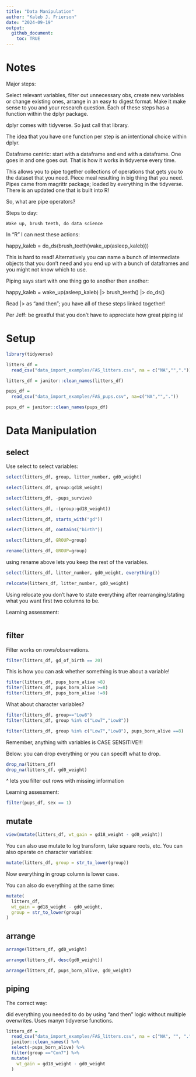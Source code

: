```yaml
---
title: "Data Manipulation"
author: "Kaleb J. Frierson"
date: "2024-09-19"
output: 
  github_document:
    toc: TRUE
---
```


# Notes

Major steps: 

Select relevant variables, filter out unnecessary obs, create new variables or change existing ones, arrange in an easy to digest format. Make it make sense to you and your research question. Each of these steps has a function within the dplyr package. 

dplyr comes with tidyverse. So just call that library. 

  The idea that you have one function per step is an intentional choice       within dplyr. 
  
  Dataframe centric: start with a dataframe and end with a dataframe. One     goes in and one goes out. That is how it works in tidyverse every time. 
  
  This allows you to pipe together collections of operations that gets you    to the dataset that you need. Piece meal resulting in big thing that you    need. Pipes came from magrittr package; loaded by everything in the         tidyverse. There is an updated one that is built into R!

So, what are pipe operators? 

  Steps to day: 
    
    Wake up, brush teeth, do data science
    
In "R" I can nest these actions: 

happy_kaleb = do_ds(brush_teeth(wake_up(asleep_kaleb)))

This is hard to read! Alternatively you can name a bunch of intermediate objects that you don't need and you end up with a bunch of dataframes and you might not know which to use. 

Piping says start with one thing go to another then another: 

happy_kaleb = 
wake_up(asleep_kaleb) |>
brush_teeth() |>
do_ds()

Read |> as "and then"; you have all of these steps linked together!

Per Jeff: be greatful that you don't have to appreciate how great piping is!

# Setup

```r
library(tidyverse)
```

```r
litters_df = 
  read_csv("data_import_examples/FAS_litters.csv", na = c("NA","","."))

litters_df = janitor::clean_names(litters_df) 
```

```r
pups_df = 
  read_csv("data_import_examples/FAS_pups.csv", na=c("NA","","."))

pups_df = janitor::clean_names(pups_df)
```

# Data Manipulation

## select

Use select to select variables: 

```r
select(litters_df, group, litter_number, gd0_weight)
```

```r
select(litters_df, group:gd18_weight)
```

```r
select(litters_df, -pups_survive)
```

```r
select(litters_df, -(group:gd18_weight)) 
```


```r
select(litters_df, starts_with("gd")) 

select(litters_df, contains("birth"))
```

```r
select(litters_df, GROUP=group)

rename(litters_df, GROUP=group)
```
 using rename above lets you keep the rest of the variables. 
 
```r
select(litters_df, litter_number, gd0_weight, everything())

relocate(litters_df, litter_number, gd0_weight)
```

Using relocate you don't have to state everything after rearranging/stating what you want first two columns to be. 

Learning assessment: 

```r

```

## filter

Filter works on rows/observations. 

```r
filter(litters_df, gd_of_birth == 20) 
```

This is how you can ask whether something is true about a variable! 

```r
filter(litters_df, pups_born_alive >8) 
filter(litters_df, pups_born_alive >=8) 
filter(litters_df, pups_born_alive !=9) 
```

What about character variables? 

```r
filter(litters_df, group=="Low8")
filter(litters_df, group %in% c("Low7","Low8"))
```
```r
filter(litters_df, group %in% c("Low7","Low8"), pups_born_alive ==8)
```
Remember, anything with variables is CASE SENSITIVE!!!

Below: you can drop everything or you can specift what to drop. 

```r
drop_na(litters_df)
drop_na(litters_df, gd0_weight)
```
^ lets you filter out rows with missing information

Learning assessment: 

```r
filter(pups_df, sex == 1) 
```

## mutate

```r
view(mutate(litters_df, wt_gain = gd18_weight - gd0_weight))
```

You can also use mutate to log transform, take square roots, etc. You can also operate on character variables: 

```r
mutate(litters_df, group = str_to_lower(group)) 
```
Now everything in group column is lower case. 

You can also do everything at the same time: 
```r
mutate(
  litters_df,
  wt_gain = gd18_weight - gd0_weight, 
  group = str_to_lower(group)
) 
```

## arrange

```r

arrange(litters_df, gd0_weight)

arrange(litters_df, desc(gd0_weight))

arrange(litters_df, pups_born_alive, gd0_weight)

```

## piping 

The correct way:

did everything you needed to do by using "and then" logic without multiple overwrites. Uses manyn tidyverse functions. 

```r

litters_df = 
  read_csv("data_import_examples/FAS_litters.csv", na = c("NA", "", ".")) %>% 
  janitor::clean_names() %>% 
  select(-pups_born_alive) %>% 
  filter(group =="Con7") %>% 
  mutate(
    wt_gain = gd18_weight - gd0_weight
  )
```










